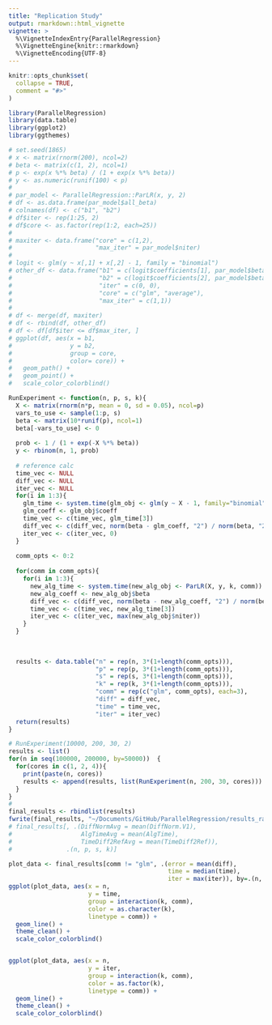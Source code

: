 ```yaml
---
title: "Replication Study"
output: rmarkdown::html_vignette
vignette: >
  %\VignetteIndexEntry{ParallelRegression}
  %\VignetteEngine{knitr::rmarkdown}
  %\VignetteEncoding{UTF-8}
---
```


```r
knitr::opts_chunk$set(
  collapse = TRUE,
  comment = "#>"
)
```

```r
library(ParallelRegression)
library(data.table)
library(ggplot2)
library(ggthemes)
```

```r
# set.seed(1865)
# x <- matrix(rnorm(200), ncol=2)
# beta <- matrix(c(1, 2), ncol=1)
# p <- exp(x %*% beta) / (1 + exp(x %*% beta))
# y <- as.numeric(runif(100) < p)
# 
# par_model <- ParallelRegression::ParLR(x, y, 2)
# df <- as.data.frame(par_model$all_beta)
# colnames(df) <- c("b1", "b2")
# df$iter <- rep(1:25, 2)
# df$core <- as.factor(rep(1:2, each=25))
# 
# maxiter <- data.frame("core" = c(1,2),
#                       "max_iter" = par_model$niter)
# 
# logit <- glm(y ~ x[,1] + x[,2] - 1, family = "binomial")
# other_df <- data.frame("b1" = c(logit$coefficients[1], par_model$beta[1]),
#                        "b2" = c(logit$coefficients[2], par_model$beta[2]),
#                        "iter" = c(0, 0),
#                        "core" = c("glm", "average"),
#                        "max_iter" = c(1,1))
# 
# df <- merge(df, maxiter)
# df <- rbind(df, other_df)
# df <- df[df$iter <= df$max_iter, ]
# ggplot(df, aes(x = b1,
#                y = b2,
#                group = core,
#                color= core)) +
#   geom_path() +
#   geom_point() +
#   scale_color_colorblind()
```



```r
RunExperiment <- function(n, p, s, k){
  X <- matrix(rnorm(n*p, mean = 0, sd = 0.05), ncol=p)
  vars_to_use <- sample(1:p, s)
  beta <- matrix(10*runif(p), ncol=1)
  beta[-vars_to_use] <- 0
  
  prob <- 1 / (1 + exp(-X %*% beta))
  y <- rbinom(n, 1, prob)
  
  # reference calc
  time_vec <- NULL
  diff_vec <- NULL
  iter_vec <- NULL
  for(i in 1:3){
    glm_time <- system.time(glm_obj <- glm(y ~ X - 1, family="binomial"))
    glm_coeff <- glm_obj$coeff
    time_vec <- c(time_vec, glm_time[3])
    diff_vec <- c(diff_vec, norm(beta - glm_coeff, "2") / norm(beta, "2"))
    iter_vec <- c(iter_vec, 0)
  }
  
  comm_opts <- 0:2
  
  for(comm in comm_opts){
    for(i in 1:3){
      new_alg_time <- system.time(new_alg_obj <- ParLR(X, y, k, comm))
      new_alg_coeff <- new_alg_obj$beta 
      diff_vec <- c(diff_vec, norm(beta - new_alg_coeff, "2") / norm(beta, "2"))
      time_vec <- c(time_vec, new_alg_time[3])
      iter_vec <- c(iter_vec, max(new_alg_obj$niter))
    }
  }
  
  
  
  results <- data.table("n" = rep(n, 3*(1+length(comm_opts))),
                        "p" = rep(p, 3*(1+length(comm_opts))),
                        "s" = rep(s, 3*(1+length(comm_opts))),
                        "k" = rep(k, 3*(1+length(comm_opts))),
                        "comm" = rep(c("glm", comm_opts), each=3),
                        "diff" = diff_vec,
                        "time" = time_vec,
                        "iter" = iter_vec)
  return(results)
}

# RunExperiment(10000, 200, 30, 2)
results <- list()
for(n in seq(100000, 200000, by=50000))  {
  for(cores in c(1, 2, 4)){
    print(paste(n, cores))
    results <- append(results, list(RunExperiment(n, 200, 30, cores)))
  }
}
# 
final_results <- rbindlist(results)
fwrite(final_results, "~/Documents/GitHub/ParallelRegression/results_random.csv")
# final_results[, .(DiffNormAvg = mean(DiffNorm.V1), 
#                   AlgTimeAvg = mean(AlgTime),
#                   TimeDiff2RefAvg = mean(TimeDiff2Ref)),
#               .(n, p, s, k)]

plot_data <- final_results[comm != "glm", .(error = mean(diff),
                                            time = median(time),
                                            iter = max(iter)), by=.(n, p, s, k, comm)]
ggplot(plot_data, aes(x = n,
                      y = time,
                      group = interaction(k, comm),
                      color = as.character(k),
                      linetype = comm)) +
  geom_line() +
  theme_clean() +
  scale_color_colorblind()


ggplot(plot_data, aes(x = n,
                      y = iter,
                      group = interaction(k, comm),
                      color = as.factor(k),
                      linetype = comm)) +
  geom_line() +
  theme_clean() +
  scale_color_colorblind()

```
